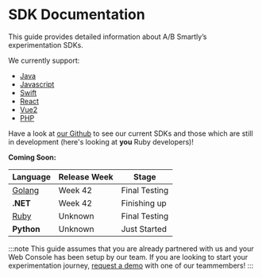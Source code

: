 # SDK Documentation

This guide provides detailed information about A/B Smartly’s experimentation
SDKs.

We currently support:

- [Java](https://www.github.com/absmartly/java-sdk)
- [Javascript](https://www.github.com/absmartly/javascript-sdk)
- [Swift](https://www.github.com/absmartly/swift-sdk)
- [React](https://www.github.com/absmartly/react-sdk)
- [Vue2](https://www.github.com/absmartly/vue2-sdk)
- [PHP](https://www.github.com/absmartly/php-sdk)

Have a look at [our Github](https://github.com/absmartly) to see our current
SDKs and those which are still in development (here's looking at **you** Ruby
developers)!

**Coming Soon:**

| Language                                          | Release Week | Stage         |
| ------------------------------------------------- | ------------ | ------------- |
| [Golang](https://www.github.com/absmartly/go-sdk) | Week 42      | Final Testing |
| **.NET**                                          | Week 42      | Finishing up  |
| [Ruby](https://www.github.com/absmartly/ruby-sdk) | Unknown      | Final Testing |
| **Python**                                        | Unknown      | Just Started  |

:::note
This guide assumes that you are already partnered with us and your Web Console
has been setup by our team. If you are looking to start your experimentation
journey, [request a demo](https://absmartly.com/quiz) with one of our
teammembers!
:::
